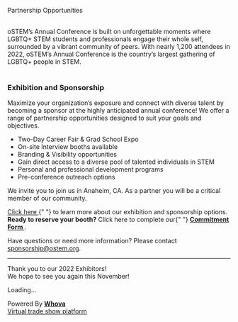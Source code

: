 
<SiteLayout title="Awards">
<div className="border-b-4 border-linen border-solid pb-4 mb-4 text-center">
  <p className="text-5xl font-display font-black">Partnership Opportunities</p>
</div>

<br />

<div>
  oSTEM’s Annual Conference is built on unforgettable moments where LGBTQ+ STEM
  students and professionals engage their whole self, surrounded by a vibrant
  community of peers. With nearly 1,200 attendees in 2022, oSTEM’s Annual
  Conference is the country’s largest gathering of LGBTQ+ people in STEM.
</div>

<br />

### <div>Exhibition and Sponsorship</div>

<div>
  Maximize your organization’s exposure and connect with diverse talent by
  becoming a sponsor at the highly anticipated annual conference! We offer a
  range of partnership opportunities designed to suit your goals and objectives.

<div className="my-4">

- Two-Day Career Fair & Grad School Expo
- On-site Interview booths available
- Branding & Visibility opportunities
- Gain direct access to a diverse pool of talented individuals in STEM
- Personal and professional development programs
- Pre-conference outreach options

</div>

We invite you to join us in Anaheim, CA. As a partner you will be a critical
member of our community.

<div className="font-bold my-2">
  <a
    href="https://ostemfilestorage.blob.core.windows.net/publicfiles/oSTEM2023ConferencePartnership.pdf"
    target="\_blank"
    className="text-ostem-blue"
  >
    Click here
  </a>{" "}
  to learn more about our exhibition and sponsorship options.
</div>

<div className="mb-2">
  <b>Ready to reserve your booth?</b> Click here to complete our{" "}
  <b>
    <a
      href="https://www.jotform.com/form/230715276160148"
      target="_blank"
      className="text-ostem-blue"
    >
      Commitment Form
    </a>
  </b>
  .
</div>

Have questions or need more information? Please contact sponsorship@ostem.org.

</div>

---

<div className="mt-6">
  <div className="text-center text-3xl font-bold">
    Thank you to our 2022 Exhibitors!
  </div>
  <div className="text-center text-xl mt-2">
    We hope to see you again this November!
  </div>
</div>

<div>
  <div title="Whova event and conference app" id="whova-exhibitorwidget">
    <p id="whova-loading">Loading...</p>
  </div>
  <script
    src="https://whova.com/static/frontend/xems/js/whova-exhibitor-widget.js?eid=VkbdCZs0bUTD7CBXoTo3pVELzjHXdOek0MkKW2pd9qM%3D&host=https://whova.com"
    type="text/javascript"
    id="embeded-exhibitor-script"
  ></script>
  <div id="whova-wrap" class="whova-wrap-class">
    Powered By
    <a class="brandlink" target="_blank" href="https://whova.com">
      <b>Whova</b>
    </a>
    <br />
    <a
      class="whova-emslink brandanchorlink"
      target="_blank"
      href="https://whova.com/trade-show-app-lead-retrieval/"
    >
      Virtual trade show platform
    </a>
  </div>
</div>

</SiteLayout>
